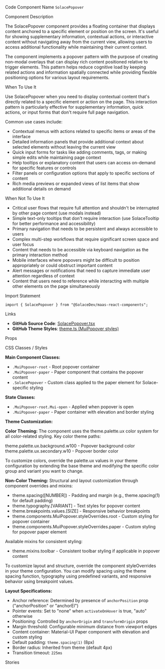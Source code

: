 
<Meta of={SolacePopoverStories} />

<Title>Solace Popover</Title>

<Description of={SolacePopoverStories} />

<Subtitle>Code Component Name</Subtitle>
`SolacePopover`

<Subtitle>Component Description</Subtitle>

The SolacePopover component provides a floating container that displays content anchored to a specific element or position on the screen. It's useful for showing supplementary information, contextual actions, or interactive content without navigating away from the current view, allowing users to access additional functionality while maintaining their current context.

The component implements a popover pattern with the purpose of creating non-modal overlays that can display rich content positioned relative to trigger elements. This pattern helps reduce cognitive load by keeping related actions and information spatially connected while providing flexible positioning options for various layout requirements.

<Subtitle>When To Use It</Subtitle>

Use SolacePopover when you need to display contextual content that's directly related to a specific element or action on the page. This interaction pattern is particularly effective for supplementary information, quick actions, or input forms that don't require full page navigation.

Common use cases include:

- Contextual menus with actions related to specific items or areas of the interface
- Detailed information panels that provide additional context about selected elements without leaving the current view
- Quick input forms for tasks like adding comments, tags, or making simple edits while maintaining page context
- Help tooltips or explanatory content that users can access on-demand for specific features or controls
- Filter panels or configuration options that apply to specific sections of content
- Rich media previews or expanded views of list items that show additional details on demand

<Subtitle>When Not To Use It</Subtitle>

- Critical user flows that require full attention and shouldn't be interrupted by other page content (use modals instead)
- Simple text-only tooltips that don't require interaction (use SolaceTooltip for better performance and accessibility)
- Primary navigation that needs to be persistent and always accessible to users
- Complex multi-step workflows that require significant screen space and user focus
- Content that needs to be accessible via keyboard navigation as the primary interaction method
- Mobile interfaces where popovers might be difficult to position appropriately or could obstruct important content
- Alert messages or notifications that need to capture immediate user attention regardless of context
- Content that users need to reference while interacting with multiple other elements on the page simultaneously

<Subtitle>Import Statement</Subtitle>

```tsx
import { SolacePopover } from "@SolaceDev/maas-react-components";
```

<Subtitle>Links</Subtitle>

- **GitHub Source Code**: [SolacePopover.tsx](https://github.com/SolaceDev/maas-react-components/blob/main/src/components/SolacePopover.tsx)
- **GitHub Theme Styles**: <a href="https://github.com/SolaceDev/maas-react-components/blob/main/src/resources/theme.ts#:~:text=MuiPopover" target="_blank">theme.ts (MuiPopover styles)</a>

<Subtitle>Props</Subtitle>

<ArgTypes of={SolacePopoverStories} />

<Subtitle>CSS Classes / Styles</Subtitle>

**Main Component Classes:**

- `.MuiPopover-root` - Root popover container
- `.MuiPopover-paper` - Paper component that contains the popover content
- `.SolacePopover` - Custom class applied to the paper element for Solace-specific styling

**State Classes:**

- `.MuiPopover-root.Mui-open` - Applied when popover is open
- `.MuiPopover-paper` - Paper container with elevation and border styling

**Theme Customization:**

**Color Theming:**
The component uses the theme.palette.ux color system for all color-related styling. Key color theme paths:

<div style={{ display: "flex", alignItems: "center", margin: "8px 0" }}>
	<div
		style={{
			width: "16px",
			height: "16px",
			backgroundColor: "#FFFFFF",
			border: "1px solid rgba(0,0,0,0.2)",
			borderRadius: "3px",
			marginRight: "8px"
		}}
	></div>
	<span>theme.palette.ux.background.w100 - Popover background color</span>
</div>
<div style={{ display: "flex", alignItems: "center", margin: "8px 0" }}>
	<div
		style={{
			width: "16px",
			height: "16px",
			backgroundColor: "#E0E0E0",
			border: "1px solid rgba(0,0,0,0.2)",
			borderRadius: "3px",
			marginRight: "8px"
		}}
	></div>
	<span>theme.palette.ux.secondary.w10 - Popover border color</span>
</div>

To customize colors, override the palette.ux values in your theme configuration by extending the base theme and modifying the specific color group and variant you want to change.

**Non-Color Theming:**
Structural and layout customization through component overrides and mixins:

- theme.spacing([NUMBER]) - Padding and margin (e.g., theme.spacing(1) for default padding)
- theme.typography.[VARIANT] - Text styles for popover content
- theme.breakpoints.values.[SIZE] - Responsive behavior breakpoints
- theme.components.MuiPopover.styleOverrides.root - Custom styling for popover container
- theme.components.MuiPopover.styleOverrides.paper - Custom styling for popover paper element

Available mixins for consistent styling:

- theme.mixins.toolbar - Consistent toolbar styling if applicable in popover content

To customize layout and structure, override the component styleOverrides in your theme configuration. You can modify spacing using the theme spacing function, typography using predefined variants, and responsive behavior using breakpoint values.

**Layout Specifications:**

- Anchor reference: Determined by presence of `anchorPosition` prop ("anchorPosition" or "anchorEl")
- Pointer events: Set to "none" when `activateOnHover` is true, "auto" otherwise
- Positioning: Controlled by `anchorOrigin` and `transformOrigin` props
- Margin threshold: Configurable minimum distance from viewport edges
- Content container: Material-UI Paper component with elevation and custom styling
- Default padding: `theme.spacing(1)` (8px)
- Border radius: Inherited from theme (default 4px)
- Transition timeout: `225ms`

<Subtitle>Stories</Subtitle>

<CustomStories />
